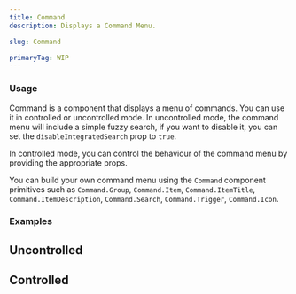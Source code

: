 ```yaml
---
title: Command
description: Displays a Command Menu.

slug: Command

primaryTag: WIP
---
```


### Usage

Command is a component that displays a menu of commands.
You can use it in controlled or uncontrolled mode.
In uncontrolled mode, the command menu will include a simple fuzzy search, if you want to disable it, you can set the `disableIntegratedSearch` prop to `true`.

In controlled mode, you can control the behaviour of the command menu by providing the appropriate props.

You can build your own command menu using the `Command` component primitives such as `Command.Group`, `Command.Item`, `Command.ItemTitle`, `Command.ItemDescription`, `Command.Search`, `Command.Trigger`, `Command.Icon`.

<ComponentPreview name="command/preview" />

### Examples

## Uncontrolled 

<ComponentPreview name="command/uncontrolled" />

## Controlled

<ComponentPreview name="command/controlled" />



